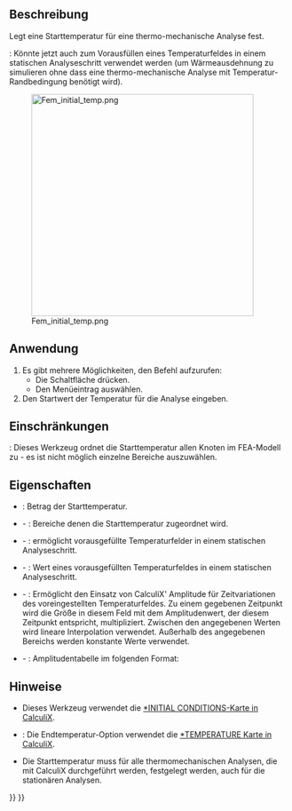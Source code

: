 <languages/>

{{Docnav/de
|[[FEM_ConstraintSelfWeight/de|RandbedingungEigengewicht]]
|[[FEM_ConstraintHeatflux/de|RandbedingungWärmestrom]]
|[[FEM_Workbench/de|FEM]]
|IconL=FEM_ConstraintSelfWeight.svg
|IconR=FEM_ConstraintHeatflux.svg
|IconC=Workbench_FEM.svg
}}

{{GuiCommandContainer|
{{GuiCommand/de
|Name=FEM ConstraintInitialTemperature
|Name/de=FEM StartbedingungTemperatur
|MenuLocation=Modell → Thermische Randbedingungen und Belastungen → Startbedingung Temperatur
|Workbenches=[[FEM_Workbench/de|FEM]]
|SeeAlso=[[FEM_tutorial/de|FEM-Anleitung]]
}}
{{GuiCommandFemInfo/de
|Solvers=CalculiX, Elmer
}}
}}

<span id="Description"></span>
==Beschreibung==

Legt eine Starttemperatur für eine thermo-mechanische Analyse fest.

{{Version/de|1.0}}: Könnte jetzt auch zum Vorausfüllen eines Temperaturfeldes in einem statischen Analyseschritt verwendet werden (um Wärmeausdehnung zu simulieren ohne dass eine thermo-mechanische Analyse mit Temperatur-Randbedingung benötigt wird).

[[Image:Fem_initial_temp.png|400px]]

{{Caption|Zwei Würfel mit unterschiedlichen Anfangstemperaturen tauschen Wärme aus}}

<span id="Usage"></span>
==Anwendung==

# Es gibt mehrere Möglichkeiten, den Befehl aufzurufen:
#* Die Schaltfläche {{Button|[[Image:FEM_ConstraintInitialTemperature.svg|16px]] [[FEM_ConstraintInitialTemperature|Startbedingung Temperatur]]}} drücken.
#* Den Menüeintrag {{MenuCommand|Modell → Thermische Randbedingungen und Belastungen → [[Image:FEM_ConstraintInitialTemperature.svg|16px]] Startbedingung Temperatur}} auswählen.
# Den Startwert der Temperatur für die Analyse eingeben.

<span id="Limitations"></span>
==Einschränkungen==

{{VersionMinus/de|1.0}}: Dieses Werkzeug ordnet die Starttemperatur allen Knoten im FEA-Modell zu - es ist nicht möglich einzelne Bereiche auszuwählen.

<span id="Properties"></span>
==Eigenschaften==

* {{PropertyData/de|initial Temperature}}: Betrag der Starttemperatur.
* {{PropertyData/de|References}} - {{Version/de|1.1}}: Bereiche denen die Starttemperatur zugeordnet wird.
* {{PropertyData/de|Enable Final Temperature}} - {{Version/de|1.1}}: ermöglicht vorausgefüllte Temperaturfelder in einem statischen Analyseschritt.
* {{PropertyData/de|Final Temperature}} - {{Version/de|1.1}}: Wert eines vorausgefüllten Temperaturfeldes in einem statischen Analyseschritt.
* {{PropertyData/de|Enable Amplitude}} - {{Version/de|1.1}}: Ermöglicht den Einsatz von CalculiX' Amplitude für Zeitvariationen des voreingestellten Temperaturfeldes. Zu einem gegebenen Zeitpunkt wird die Größe in diesem Feld mit dem Amplitudenwert, der diesem Zeitpunkt entspricht, multipliziert. Zwischen den angegebenen Werten wird lineare Interpolation verwendet. Außerhalb des angegebenen Bereichs werden konstante Werte verwendet.
* {{PropertyData/de|Amplitude Values}} - {{Version/de|1.1}}: Amplitudentabelle im folgenden Format:

: {{Code|lang=text|code=
time_1, amplitude_value_1
...
}}

<span id="Notes"></span>
==Hinweise==

* Dieses Werkzeug verwendet die [https://web.mit.edu/calculix_v2.7/CalculiX/ccx_2.7/doc/ccx/node215.html *INITIAL CONDITIONS-Karte in CalculiX].
* {{Version/de|1.1}}: Die Endtemperatur-Option verwendet die [https://web.mit.edu/calculix_v2.7/CalculiX/ccx_2.7/doc/ccx/node250.html *TEMPERATURE Karte in CalculiX].
* Die Starttemperatur muss für alle thermomechanischen Analysen, die mit CalculiX durchgeführt werden, festgelegt werden, auch für die stationären Analysen.


{{Docnav/de
|[[FEM_ConstraintSelfWeight/de|RandbedingungEigengewicht]]
|[[FEM_ConstraintHeatflux/de| RandbedingungWärmestrom]]
|[[FEM_Workbench/de|FEM]]
|IconL=FEM_ConstraintSelfWeight.svg
|IconR=FEM_ConstraintHeatflux.svg
|IconC=Workbench_FEM.svg
}}

{{FEM Tools navi{{#translation:}}}}
{{Userdocnavi{{#translation:}}}}